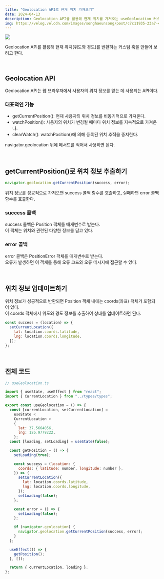 ```yaml
---
title: "Geolocation API로 현재 위치 가져오기"
date: 2024-04-13
description: Geolocation API를 활용해 현재 위치를 가져오는 useGeolocation 커스텀 훅을 만들자.
img: https://velog.velcdn.com/images/songhaeunsong/post/c7c11935-23a7-459a-bdd0-40c03ff14702/image.png
---
```


![](https://velog.velcdn.com/images/songhaeunsong/post/c7c11935-23a7-459a-bdd0-40c03ff14702/image.png)

Geolocation API를 활용해 현재 위치(위도와 경도)를 반환하는 커스텀 훅을 만들어 보려고 한다.

<br />

## Geolocation API

Geolocation API는 웹 브라우저에서 사용자의 위치 정보를 얻는 데 사용되는 API이다.

### 대표적인 기능

- getCurrentPosition(): 현재 사용자의 위치 정보를 비동기적으로 가져온다.
- watchPosition(): 사용자의 위치가 변경될 때마다 위치 정보를 지속적으로 가져온다.
- clearWatch(): watchPosition()에 의해 등록된 위치 추적을 중지한다.

navigator.geolocation 뒤에 메서드를 적어서 사용하면 된다.

<br />

## getCurrentPosition()로 위치 정보 추출하기

```js
navigator.geolocation.getCurrentPosition(success, error);
```

위치 정보를 성공적으로 가져오면 success 콜백 함수를 호출하고, 실패하면 error 콜백 함수를 호출한다.

### success 콜백

success 콜백은 Position 객체를 매개변수로 받는다. <br/> 이 객체는 위치와 관련된 다양한 정보를 담고 있다.

### error 콜백

error 콜백은 PositionError 객체를 매개변수로 받는다. <br/> 오류가 발생하면 이 객체를 통해 오류 코드와 오류 메시지에 접근할 수 있다.

<br />

## 위치 정보 업데이트하기

위치 정보가 성공적으로 반환되면 Position 객체 내에는 coords(좌표) 객체가 포함되어 있다. <br/>
이 coords 객체에서 위도와 경도 정보를 추출하여 상태를 업데이트하면 된다.

```js
const success = (location) => {
  setCurrentLocation({
    lat: location.coords.latitude,
    lng: location.coords.longitude,
  });
};
```

<br />

## 전체 코드

```js
// useGeolocation.ts

import { useState, useEffect } from "react";
import { CurrentLocation } from "../types/types";

export const useGeolocation = () => {
  const [currentLocation, setCurrentLocation] =
    useState <
    CurrentLocation >
    {
      lat: 37.5664056,
      lng: 126.9778222,
    };
  const [loading, setLoading] = useState(false);

  const getPosition = () => {
    setLoading(true);

    const success = (location: {
      coords: { latitude: number, longitude: number },
    }) => {
      setCurrentLocation({
        lat: location.coords.latitude,
        lng: location.coords.longitude,
      });
      setLoading(false);
    };

    const error = () => {
      setLoading(false);
    };

    if (navigator.geolocation) {
      navigator.geolocation.getCurrentPosition(success, error);
    }
  };

  useEffect(() => {
    getPosition();
  }, []);

  return { currentLocation, loading };
};
```
